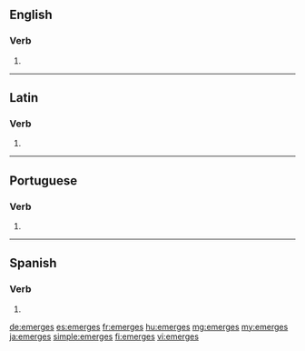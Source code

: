 ==English==

===Verb===
{{head|en}}

# {{en-third-person singular of|emerge}}

----

==Latin==

===Verb===
{{la-verb-form|ēmergēs}}

# {{conjugation of|ēmergō||2|s|fut|act|ind|lang=la}}

----

==Portuguese==

===Verb===
{{pt-verb-form}}

# {{conjugation of|emergir||2|s|present|indicative|lang=pt}}

----

==Spanish==

===Verb===
{{es-verb-form|emerger}}

# {{es-verb form of|ending=er|mood=indicative|tense=present|pers=2|formal=no|number=singular|emerger}}

[[de:emerges]]
[[es:emerges]]
[[fr:emerges]]
[[hu:emerges]]
[[mg:emerges]]
[[my:emerges]]
[[ja:emerges]]
[[simple:emerges]]
[[fi:emerges]]
[[vi:emerges]]